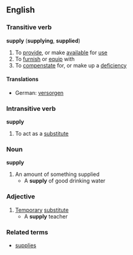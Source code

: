 ==English==
===Transitive verb===
'''supply'''  ('''supplying''', '''supplied''')
#To [[provide]], or make [[available]] for [[use]]
#To [[furnish]] or [[equip]] with
#To [[compenstate]] for, or make up a [[deficiency]]

====Translations====

* German:  [[versorgen]]

=== Intransitive verb ===
'''supply'''  
#To act as a [[substitute]]

===Noun===
'''supply'''
#An amount of something supplied
#* A '''supply''' of good drinking water

===Adjective===
#[[Temporary]] [[substitute]]
#* A '''supply''' teacher

===Related terms===
*[[supplies]]